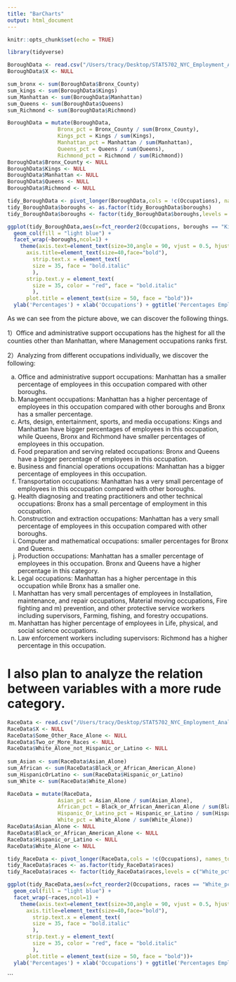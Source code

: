 ```yaml
---
title: "BarCharts"
output: html_document
---
```

```r
knitr::opts_chunk$set(echo = TRUE)
```

```r
library(tidyverse)
```


```r
BoroughData <- read.csv("/Users/tracy/Desktop/STAT5702_NYC_Employment_Analysis/DataPreprocessing/Data/NumEmp/OccupationByBorough.csv")
BoroughData$X <- NULL

sum_bronx <- sum(BoroughData$Bronx_County)
sum_kings <- sum(BoroughData$Kings)
sum_Manhattan <- sum(BoroughData$Manhattan)
sum_Queens <- sum(BoroughData$Queens)
sum_Richmond <- sum(BoroughData$Richmond)

BoroughData = mutate(BoroughData, 
                Bronx_pct = Bronx_County / sum(Bronx_County),
                Kings_pct = Kings / sum(Kings),
                Manhattan_pct = Manhattan / sum(Manhattan),
                Queens_pct = Queens / sum(Queens),
                Richmond_pct = Richmond / sum(Richmond))
BoroughData$Bronx_County <- NULL
BoroughData$Kings <- NULL
BoroughData$Manhattan <- NULL
BoroughData$Queens <- NULL
BoroughData$Richmond <- NULL

tidy_BoroughData <- pivot_longer(BoroughData,cols = !c(Occupations), names_to = "boroughs", values_to = "PctEmps")
tidy_BoroughData$boroughs <- as.factor(tidy_BoroughData$boroughs)
tidy_BoroughData$boroughs <- factor(tidy_BoroughData$boroughs,levels = c("Kings_pct","Queens_pct","Manhattan_pct","Bronx_pct","Richmond_pct"))

ggplot(tidy_BoroughData,aes(x=fct_reorder2(Occupations, boroughs == "Kings_pct", PctEmps), y = PctEmps)) +
  geom_col(fill = "light blue") +
  facet_wrap(~boroughs,ncol=1) +
    theme(axis.text=element_text(size=30,angle = 90, vjust = 0.5, hjust=1),
      axis.title=element_text(size=40,face="bold"),
        strip.text.x = element_text(
        size = 35, face = "bold.italic"
        ),
      strip.text.y = element_text(
        size = 35, color = "red", face = "bold.italic"
        ),
      plot.title = element_text(size = 50, face = "bold"))+
  ylab('Percentages') + xlab('Occupations') + ggtitle('Percentages Employed by Occupations for Different Boroughs in NYC')
```
As we can see from the picture above, we can discover the following things.

1）Office and administrative support occupations has the highest for all the counties other than Manhattan, where Management occupations ranks first.

2）Analyzing from different occupations individually, we discover the following:

a) Office and administrative support occupations: Manhattan has a smaller percentage of employees in this occupation compared with other boroughs.
b) Management occupations: Manhattan has a higher percentage of employees in this occupation compared with other boroughs and Bronx has a smaller percentage.
c) Arts, design, entertainment, sports, and media occupations: Kings and Manhattan have bigger percentages of employees in this occupation, while Queens, Bronx and Richmond have smaller percentages of employees in this occupation.
d) Food preparation and serving related occupations: Bronx and Queens have a bigger percentage of employees in this occupation.
e) Business and financial operations occupations: Manhattan has a bigger percentage of employees in this occupation.
f) Transportation occupations: Manhattan has a very small percentage of employees in this occupation compared with other boroughs.
g) Health diagnosing and treating practitioners and other technical occupations: Bronx has a small percentage of employment in this occupation.
h) Construction and extraction occupations: Manhattan has a very small percentage of employees in this occupation compared with other boroughs.
i) Computer and mathematical occupations: smaller percentages for Bronx and Queens.
j) Production occupations: Manhattan has a smaller percentage of employees in this occupation. Bronx and Queens have a higher percentage in this category.
k) Legal occupations: Manhattan has a higher percentage in this occupation while Bronx has a smaller one.
l) Manhattan has very small percentages of employees in Installation, maintenance, and repair occupations, Material moving occupations, Fire fighting and m) prevention, and other protective service workers including supervisors, Farming, fishing, and forestry occupations.
n) Manhattan has higher percentage of employees in Life, physical, and social science occupations.
o) Law enforcement workers including supervisors: Richmond has a higher percentage in this occupation.

# I also plan to analyze the relation between variables with a more rude category.


```r
RaceData <- read.csv("/Users/tracy/Desktop/STAT5702_NYC_Employment_Analysis/DataPreprocessing/Data/NumEmp/OccupationByRace.csv")
RaceData$X <- NULL
RaceData$Some_Other_Race_Alone <- NULL
RaceData$Two_or_More_Races <- NULL
RaceData$White_Alone_not_Hispanic_or_Latino <- NULL
  
sum_Asian <- sum(RaceData$Asian_Alone)
sum_African <- sum(RaceData$Black_or_African_American_Alone)
sum_HispanicOrLatino <- sum(RaceData$Hispanic_or_Latino)
sum_White <- sum(RaceData$White_Alone)

RaceData = mutate(RaceData, 
                Asian_pct = Asian_Alone / sum(Asian_Alone),
                African_pct = Black_or_African_American_Alone / sum(Black_or_African_American_Alone),
                Hispanic_Or_Latino_pct = Hispanic_or_Latino / sum(Hispanic_or_Latino),
                White_pct = White_Alone / sum(White_Alone))
RaceData$Asian_Alone <- NULL
RaceData$Black_or_African_American_Alone <- NULL
RaceData$Hispanic_or_Latino <- NULL
RaceData$White_Alone <- NULL

tidy_RaceData <- pivot_longer(RaceData,cols = !c(Occupations), names_to = "races", values_to = "PctEmps")
tidy_RaceData$races <- as.factor(tidy_RaceData$races)
tidy_RaceData$races <- factor(tidy_RaceData$races,levels = c("White_pct","Hispanic_Or_Latino_pct","African_pct","Asian_pct"))

ggplot(tidy_RaceData,aes(x=fct_reorder2(Occupations, races == "White_pct", PctEmps), y = PctEmps)) +
  geom_col(fill = "light blue") +
  facet_wrap(~races,ncol=1) +
    theme(axis.text=element_text(size=30,angle = 90, vjust = 0.5, hjust=1),
      axis.title=element_text(size=40,face="bold"),
        strip.text.x = element_text(
        size = 35, face = "bold.italic"
        ),
      strip.text.y = element_text(
        size = 35, color = "red", face = "bold.italic"
        ),
      plot.title = element_text(size = 50, face = "bold"))+
  ylab('Percentages') + xlab('Occupations') + ggtitle('Percentages Employed by Occupations for Different Races in NYC')
```
```

